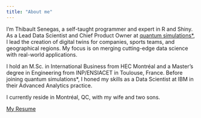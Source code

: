 ```yaml
---
title: "About me"
---
```


I'm Thibault Senegas, a self-taught programmer and expert in R and Shiny. As a Lead Data Scientist and Chief Product Owner at [quantum simulations*](https://quantumsimulations.app), I lead the creation of digital twins for companies, sports teams, and geographical regions. My focus is on merging cutting-edge data science with real-world applications.

I hold an M.Sc. in International Business from HEC Montréal and a Master's degree in Engineering from INP/ENSIACET in Toulouse, France. Before joining quantum simulations*, I honed my skills as a Data Scientist at IBM in their Advanced Analytics practice.

I currently reside in Montréal, QC, with my wife and two sons.

[My Resume](CV_ThS_2024.pdf)